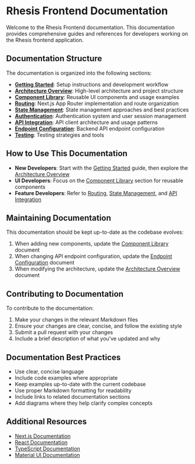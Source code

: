 # Rhesis Frontend Documentation

Welcome to the Rhesis Frontend documentation. This documentation provides comprehensive guides and references for developers working on the Rhesis frontend application.

## Documentation Structure

The documentation is organized into the following sections:

- **[Getting Started](./getting-started.mdx)**: Setup instructions and development workflow
- **[Architecture Overview](./architecture.mdx)**: High-level architecture and project structure
- **[Component Library](./components.mdx)**: Reusable UI components and usage examples
- **[Routing](./routing.mdx)**: Next.js App Router implementation and route organization
- **[State Management](./state-management.mdx)**: State management approaches and best practices
- **[Authentication](./authentication.mdx)**: Authentication system and user session management
- **[API Integration](./api-integration.mdx)**: API client architecture and usage patterns
- **[Endpoint Configuration](./endpoint-configuration.mdx)**: Backend API endpoint configuration
- **[Testing](./testing.mdx)**: Testing strategies and tools

## How to Use This Documentation

- **New Developers**: Start with the [Getting Started](./getting-started.mdx) guide, then explore the [Architecture Overview](./architecture.mdx)
- **UI Developers**: Focus on the [Component Library](./components.mdx) section for reusable components
- **Feature Developers**: Refer to [Routing](./routing.mdx), [State Management](./state-management.mdx), and [API Integration](./api-integration.mdx)

## Maintaining Documentation

This documentation should be kept up-to-date as the codebase evolves:

1. When adding new components, update the [Component Library](./components.mdx) document
2. When changing API endpoint configuration, update the [Endpoint Configuration](./endpoint-configuration.mdx) document
3. When modifying the architecture, update the [Architecture Overview](./architecture.mdx) document

## Contributing to Documentation

To contribute to the documentation:

1. Make your changes in the relevant Markdown files
2. Ensure your changes are clear, concise, and follow the existing style
3. Submit a pull request with your changes
4. Include a brief description of what you've updated and why

## Documentation Best Practices

- Use clear, concise language
- Include code examples where appropriate
- Keep examples up-to-date with the current codebase
- Use proper Markdown formatting for readability
- Include links to related documentation sections
- Add diagrams where they help clarify complex concepts

## Additional Resources

- [Next.js Documentation](https://nextjs.org/docs)
- [React Documentation](https://react.dev/)
- [TypeScript Documentation](https://www.typescriptlang.org/docs/)
- [Material UI Documentation](https://mui.com/material-ui/getting-started/)
